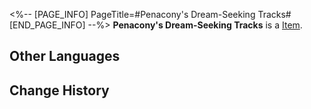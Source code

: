 <%-- [PAGE_INFO]
PageTitle=#Penacony's Dream-Seeking Tracks#
[END_PAGE_INFO] --%>
{{Item Infobox
|id          = 63126
|image       = Item Penacony's Dream-Seeking Tracks.png
|type        = 
|invCategory = Relics
|rarity      = 5
|effect      = 
|description = In Penacony's dreamscape city, intricate tracks meander between buildings, supporting the Spheroids that visitors ride in, and connecting rich and diverse dreams together.
|source1     = [[Simulated Universe: World 8 - Immersion Device Redemption]]
}}
'''Penacony's Dream-Seeking Tracks''' is a [[Item]].

==Other Languages==
{{Other Languages
|en   = Penacony's Dream-Seeking Tracks
|zhs  = 匹诺康尼的逐梦轨道
|zht  = 匹諾康尼的逐夢軌道
|ja   = ピノコニーの夢追い軌道
|ko   = 페나코니의 꿈을 좇는 궤도
|es   = Vías de búsqueda de sueños de Colonipenal
|fr   = Rails des rêves de Penacony
|ru   = Магистраль грёз Пенаконии
|th   = Penacony's Dream-Seeking Tracks
|vi   = Cung Đường Mộng Mơ Penacony
|de   = Penaconys Traumsuchspuren
|id   = Penacony's Dream-Seeking Tracks
|pt   = Pistas Sonhadoras de Penacony
}}

==Change History==
{{Change History|2.0}}